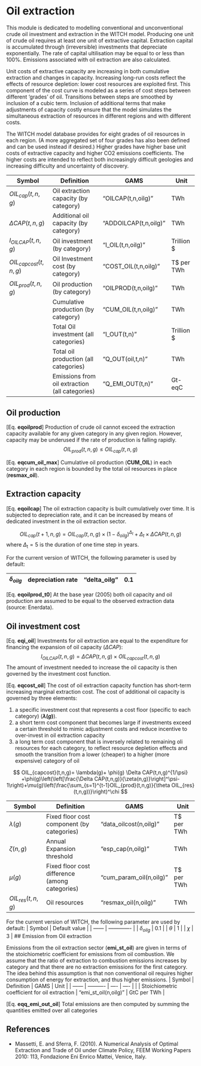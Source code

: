 # Oil extraction

This module is dedicated to modelling conventional and unconventional crude oil investment and extraction in the WITCH model. Producing one unit of crude oil requires at least one unit of extractive capital. Extraction capital is accumulated through (irreversible) investments that depreciate exponentially. The rate of capital ultilisation may be equal to or less than 100%. Emissions associated with oil extraction are also calculated. 

Unit costs of extractive capacity are increasing in both cumulative extraction and changes in capacity. Increasing long-run costs reflect the effects of resource depletion: lower cost resources are exploited first. This component of the cost curve is modeled as a series of cost steps between different 'grades' of oil. Transitions between steps are smoothed by inclusion of a cubic term. Inclusion of additional terms that make adjustments of capacity costly ensure that the model simulates the simultaneous extraction of resources in different regions and with different costs. 

The WITCH model database provides for eight grades of oil resources in each region. (A more aggregated set of four grades has also been defined and can be used instead if desired.) Higher grades have higher base unit costs of extractive capacity and higher CO2 emissions coefficients. The higher costs are intended to reflect both increasingly difficult geologies and increasing difficulty and uncertainty of discovery. 

 
 | Symbol                 | Definition                                     | GAMS                        | Unit       | 
 | ------                 | ----------                                     | ----                        | ----       | 
 | $OIL_{cap}(t,n,g)$     | Oil extraction capacity (by category)          | "OILCAP(t,n,oilg)"    | TWh        | 
 | $\Delta CAP(t,n,g)$    | Additional oil capacity (by category)          | "ADDOILCAP(t,n,oilg)" | TWh        | 
 | $I_{OILCAP}(t,n,g)$    | Oil investment (by category)                   | "I_OIL(t,n,oilg)"     | Trillion $ | 
 | $OIL_{capcost}(t,n,g)$ | Oil Investment cost (by category)              | "COST_OIL(t,n,oilg)"  | T$ per TWh | 
 | $OIL_{prod}(t,n,g)$    | Oil production (by category)                   | "OILPROD(t,n,oilg)"   | TWh        | 
 |                        | Cumulative production (by category)            | "CUM_OIL(t,n,oilg)"   | TWh        | 
 |                        | Total Oil investment (all categories)          | "I_OUT(t,n)"          | Trillion $ | 
 |                        | Total oil production (all categories)          | "Q_OUT(oil,t,n)"      | TWh        | 
 |                        | Emissions from oil extraction (all categories) | "Q_EMI_OUT(t,n)"      | Gt-eqC     | 

## Oil production

    
[Eq. **eqoilprod**] Production of crude oil cannot exceed the extraction capacity available for any given category in any given region. However, capacity may be underused if the rate of production is falling rapidly.
$$
OIL_{prod}(t,n,g)\leq OIL_{cap}(t,n,g)
$$ 

[Eq. **eqcum_oil_max**] Cumulative oil production (**CUM_OIL**) in each category in each region is bounded by the total oil resources in place (**resmax_oil**).

## Extraction capacity

[Eq. **eqoilcap**] The oil extraction capacity is built cumulatively over time. It is subjected to depreciation rate, and it can be increased by means of dedicated investment in the oil extraction sector. 

$$
   OIL_{cap}(t+1,n,g) =OIL_{cap}(t,n,g) \times (1-\delta_{oilg})^{\Delta_t} +{\Delta_t}\times \Delta CAP(t,n,g)
$$
where $\Delta_{\text{t}}=5$ is the duration of one time step in years.

For the current version of WITCH, the following parameter is used by default:

 | $\delta_{oilg}$ | depreciation rate | "delta_oilg" | 0.1 | 
 | --------------- | ----------------- | ------------------ | --- | 

[Eq. **eqoilprod_t0**] At the base year (2005) both oil capacity and oil production are assumed to be equal to the observed extraction data 
(source: Enerdata).


## Oil investment cost

 
[Eq. **eqi_oil**] Investments for oil extraction are equal to the expenditure for financing the expansion of oil capacity ($\Delta CAP$):
$$
   I_{OILCAP}(t,n,g)= \Delta CAP(t,n,g) \times  OIL_{capcost}(t,n,g)
$$
The amount of investment needed to increase the oil capacity is then governed by the investment cost function.

[Eq. **eqcost_oil**]  The cost of oil extraction capacity function has short-term increasing marginal extraction cost. The cost of additional oil capacity is governed by three elements:

 1.  a specific investment cost that represents a cost floor (specific to each category) (**$\lambda(g)$**). 
 2.  a short term cost component that becomes large if investments exceed a certain threshold to mimic adjustment costs and reduce incentive to over-invest in oil extraction capacity
 3.  a long term cost component that is inversely related to remaining oli resources for each category, to reflect resource depletion effects and smooth the transition from a lower (cheaper) to a higher (more expensive) category of oil

$$
   OIL_{capcost}(t,n,g)= \lambda(g)+ \phi(g) \Delta CAP(t,n,g)^{1/\psi}   +\phi(g)\left(\left[\frac{\Delta CAP(t,n,g)}{\zeta(n,g)}\right]^\psi-1\right)+\mu(g)\left(\frac{\sum_{s=1}^{t-1}OIL_{prod}(t,n,g)}{\theta OIL_{res}(t,n,g))}\right)^\chi 
$$


 | Symbol             | Definition                                     | GAMS                          | Unit       | 
 | ------             | ----------                                     | ----                          | ----       | 
 | $\lambda(g)$       | Fixed floor cost component (by categories)     | "data_oilcost(n,oilg)"  | T$ per TWh | 
 | $\zeta(n,g)$       | Annual Expansion threshold                     | "esp_cap(n,oilg)"       | TWh        | 
 | $\mu(g)$           | Fixed floor cost difference (among categories) | "cum_param_oil(n,oilg)" | T$ per TWh | 
 | $OIL_{res}(t,n,g)$ | Oil resources                                  | "resmax_oil(n,oilg)"    | TWh        | 


For the current version of WITCH, the following parameter are used by default:
 | Symbol          | Default value | 
 | ------          | ------------- | 
 | $\delta_{oilg}$ | 0.1           | 
 | $\theta$        | 1             | 
 | $\chi$          | 3             | 
## Emission from Oil extraction

Emissions from the oil extraction sector (**emi_st_oil**) are given in terms of the stoichiometric coefficient for emissions from oil combustion. We assume that the ratio of extraction to combustion emissions increases by category and that there are no extraction emissions for the first category. The idea behind this assumption is that non conventional oil requires higher consumption of energy for extraction, and thus higher emissions. 
 | Symbol | Definition                                    | GAMS                       | Unit        | 
 | ------ | ----------                                    | ----                       | ----        | 
 |        | Stoichiometric coefficient for oil extraction | "emi_st_oil(n,oilg)" | GtC per TWh | 

[Eq. **eqq_emi_out_oil**] Total emissions are then computed by summing the quantities emitted over all categories

## References


*  Massetti, E. and Sferra, F. (2010). A Numerical Analysis of Optimal Extraction and Trade of Oil under Climate Policy, FEEM Working Papers 2010: 113, Fondazione Eni Enrico Mattei, Venice, Italy. 



